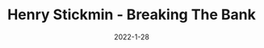 ---
title: Henry Stickmin - Breaking The Bank
description: The first addition to the Henry Stickmin series.
date: 2022-1-28
type: Flash
name: breakingthebank
credits:
- Game by Stickpage
---